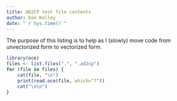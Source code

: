 ```yaml
---
title: AD2CP test file contents
author: Dan Kelley
date: "`r Sys.time()`"
---
```


The purpose of this listing is to help as I (slowly) move code from
unvectorized form to vectorized form.

```r
library(oce)
files <- list.files(".", ".ad2cp")
for (file in files) {
    cat(file, "\n")
    print(read.oce(file, which="?"))
    cat("\n\n")
}
```

